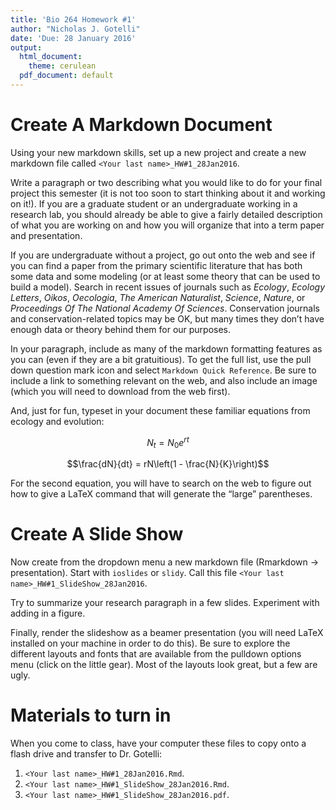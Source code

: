 ```yaml
---
title: 'Bio 264 Homework #1'
author: "Nicholas J. Gotelli"
date: 'Due: 28 January 2016'
output:
  html_document:
    theme: cerulean
  pdf_document: default
---
```


# Create A Markdown Document
Using your new markdown skills, set up a new project and create a new markdown file called `<Your last name>_HW#1_28Jan2016`.

Write a paragraph or two describing what you would like to do for your final project this semester (it is not too soon to start thinking about it and working on it!). If you are a graduate student or an undergraduate working in a research lab, you should already be able to give a fairly detailed description of what you are working on and how you will organize that into a term paper and presentation. 

If you are undergraduate without a project, go out onto the web and see if you can find a paper from the primary scientific literature that has both some data and some modeling (or at least some theory that can be used to build a model). Search in recent issues of journals such as *Ecology*, *Ecology Letters*, *Oikos*, *Oecologia*, *The American Naturalist*, *Science*, *Nature*, or *Proceedings Of The National Academy Of Sciences*. Conservation journals and conservation-related topics may be OK, but many times they don't have enough data or theory behind them for our purposes.

In your paragraph, include as many of the markdown formatting features as you can (even if they are a bit gratuitious).  To get the full list, use the pull down question mark icon and select `Markdown Quick Reference`. Be sure to include a link to something relevant on the web, and also include an image (which you will need to download from the web first).

And, just for fun, typeset in your document these familiar equations from ecology and evolution:

$$N_t = N_0e^{rt}$$

$$\frac{dN}{dt} = rN\left(1 - \frac{N}{K}\right)$$

For the second equation, you will have to search on the web to figure out how to give a LaTeX command that will generate the "large" parentheses.

# Create A Slide Show

Now create from the dropdown menu a new markdown file (Rmarkdown -> presentation). Start with `ioslides` or `slidy`. Call this file `<Your last name>_HW#1_SlideShow_28Jan2016`.

Try to summarize your research paragraph in a few slides. Experiment with adding in a figure.

Finally, render the slideshow as a beamer presentation (you will need LaTeX installed on your machine in order to do this). Be sure to explore the different layouts and fonts that are available from the pulldown options menu (click on the little gear). Most of the layouts look great, but a few are ugly.

# Materials to turn in

When you come to class, have your computer these files to copy onto a flash drive and transfer to Dr. Gotelli:

1. `<Your last name>_HW#1_28Jan2016.Rmd`. 
2. `<Your last name>_HW#1_SlideShow_28Jan2016.Rmd`. 
3. `<Your last name>_HW#1_SlideShow_28Jan2016.pdf`.
